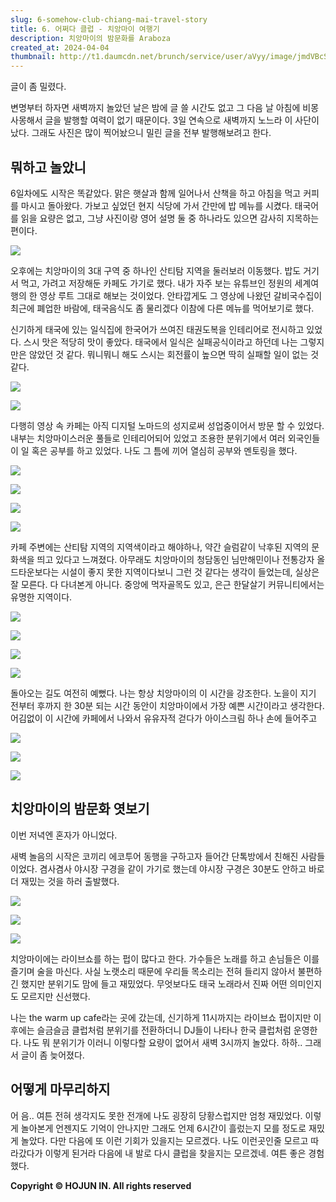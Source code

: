 ```yaml
---
slug: 6-somehow-club-chiang-mai-travel-story
title: 6. 어쩌다 클럽 - 치앙마이 여행기
description: 치앙마이의 밤문화를 Araboza
created_at: 2024-04-04
thumbnail: http://t1.daumcdn.net/brunch/service/user/aVyy/image/jmdVBcSMe-2pffyY9YgE13mMdzI.HEIC
---
```


글이 좀 밀렸다.

변명부터 하자면 새벽까지 놀았던 날은 밤에 글 쓸 시간도 없고 그 다음 날 아침에 비몽사몽해서 글을 발행할 여력이 없기 때문이다. 3일
연속으로 새벽까지 노느라 이 사단이 났다. 그래도 사진은 많이 찍어놨으니 밀린 글을 전부 발행해보려고 한다.

## **뭐하고 놀았니**

6일차에도 시작은 똑같았다. 맑은 햇살과 함께 일어나서 산책을 하고 아침을 먹고 커피를 마시고 돌아왔다. 가보고 싶었던 현지 식당에 가서
간만에 밥 메뉴를 시켰다. 태국어를 읽을 요량은 없고, 그냥 사진이랑 영어 설명 둘 중 하나라도 있으면 감사히 지목하는 편이다.

![](http://t1.daumcdn.net/brunch/service/user/aVyy/image/awjQbwpirOvwdpWt8c1m4-63SHQ.HEIC)

오후에는 치앙마이의 3대 구역 중 하나인 산티탐 지역을 둘러보러 이동했다. 밥도 거기서 먹고, 가려고 저장해둔 카페도 가기로 했다. 내가
자주 보는 유튜브인 정원의 세계여행의 한 영상 루트 그대로 해보는 것이었다. 안타깝게도 그 영상에 나왔던 갈비국수집이 최근에 폐업한 바람에,
태국음식도 좀 물리겠다 이참에 다른 메뉴를 먹어보기로 했다.

신기하게 태국에 있는 일식집에 한국어가 쓰여진 태권도복을 인테리어로 전시하고 있었다. 스시 맛은 적당히 맛이 좋았다. 태국에서 일식은
실패공식이라고 하던데 나는 그렇지만은 않았던 것 같다. 뭐니뭐니 해도 스시는 회전률이 높으면 딱히 실패할 일이 없는 것 같다.

![](http://t1.daumcdn.net/brunch/service/user/aVyy/image/J3RD4Bq0E1UwJ3_BTY0eavLwjiI.HEIC)

![](http://t1.daumcdn.net/brunch/service/user/aVyy/image/1zRj8othaUm_x4Mj6uK_V6OedUo.HEIC)

다행히 영상 속 카페는 아직 디지털 노마드의 성지로써 성업중이어서 방문 할 수 있었다. 내부는 치앙마이스러운 풀들로 인테리어되어 있었고
조용한 분위기에서 여러 외국인들이 일 혹은 공부를 하고 있었다. 나도 그 틈에 끼어 열심히 공부와 멘토링을 했다.

![](http://t1.daumcdn.net/brunch/service/user/aVyy/image/N41WEXNb94OcuJaI5yFpaPYmI8M.HEIC)

![](http://t1.daumcdn.net/brunch/service/user/aVyy/image/mLeWgWYi9lexanH9gSOFpVK9itY.HEIC)

![](http://t1.daumcdn.net/brunch/service/user/aVyy/image/XqadeV-1L9ffJ64Swk1121vmQXg.HEIC)

![](http://t1.daumcdn.net/brunch/service/user/aVyy/image/BB1N7cDrq7m2shUzKibA2iR7PMk.HEIC)

카페 주변에는 산티탐 지역의 지역색이라고 해야하나, 약간 슬럼같이 낙후된 지역의 문화색을 띄고 있다고 느껴졌다. 아무래도 치앙마이의 청담동인
님만해민이나 전통강자 올드타운보다는 시설이 좋지 못한 지역이다보니 그런 것 같다는 생각이 들었는데, 실상은 잘 모른다. 다 다녀본게 아니다.
중앙에 먹자골목도 있고, 은근 한달살기 커뮤니티에서는 유명한 지역이다.

![](http://t1.daumcdn.net/brunch/service/user/aVyy/image/-VhtwgSFUxun1TAR85vufxRkzuE.HEIC)

![](http://t1.daumcdn.net/brunch/service/user/aVyy/image/acL6xIkocpRGLEhf3PxMgYRGd4U.HEIC)

![](http://t1.daumcdn.net/brunch/service/user/aVyy/image/JLz5exW0i1yMdKvBu0E2teUcz9E.HEIC)

![](http://t1.daumcdn.net/brunch/service/user/aVyy/image/Hfw31l89kTp-slK_OIqaX0u_8TA.HEIC)

돌아오는 길도 여전히 예뻤다. 나는 항상 치앙마이의 이 시간을 강조한다. 노을이 지기 전부터 후까지 한 30분 되는 시간 동안이 치앙마이에서
가장 예쁜 시간이라고 생각한다. 어김없이 이 시간에 카페에서 나와서 유유자적 걷다가 아이스크림 하나 손에 들어주고

![](http://t1.daumcdn.net/brunch/service/user/aVyy/image/oLsjNwKqQ_VpvGnhEuEMfSIud6A.HEIC)

![](http://t1.daumcdn.net/brunch/service/user/aVyy/image/jiksysH7-UT84FuO6Gx9m8OU0Bg.heic)

![](http://t1.daumcdn.net/brunch/service/user/aVyy/image/rzxCVR26Iig6rzzbel9N8HSwFnY.HEIC)

## **치앙마이의 밤문화 엿보기**

이번 저녁엔 혼자가 아니었다.

새벽 놀음의 시작은 코끼리 에코투어 동행을 구하고자 들어간 단톡방에서 친해진 사람들이었다. 겸사겸사 야시장 구경을 같이 가기로 했는데 야시장
구경은 30분도 안하고 바로 더 재밌는 것을 하러 출발했다.

![](http://t1.daumcdn.net/brunch/service/user/aVyy/image/4odRfdKmWBptwt_cmfZP-TnOKsc.HEIC)

![](http://t1.daumcdn.net/brunch/service/user/aVyy/image/vo0_u794j6hAPkAmlUwGO2-uy1o.HEIC)

![](http://t1.daumcdn.net/brunch/service/user/aVyy/image/LHA4oRWS8GImBiV2M4yabC5do-8.HEIC)

치앙마이에는 라이브쇼를 하는 펍이 많다고 한다. 가수들은 노래를 하고 손님들은 이를 즐기며 술을 마신다. 사실 노랫소리 때문에 우리들
목소리는 전혀 들리지 않아서 불편하긴 했지만 분위기도 맘에 들고 재밌었다. 무엇보다도 태국 노래라서 진짜 어떤 의미인지도 모르지만 신선했다.

나는 the warm up cafe라는 곳에 갔는데, 신기하게 11시까지는 라이브쇼 펍이지만 이후에는 슬금슬금 클럽처럼 분위기를 전환하더니
DJ들이 나타나 한국 클럽처럼 운영한다. 나도 뭐 분위기가 이러니 이렇다할 요량이 없어서 새벽 3시까지 놀았다. 하하.. 그래서 글이 좀
늦어졌다.

## **어떻게 마무리하지**

어 음.. 여튼 전혀 생각지도 못한 전개에 나도 굉장히 당황스럽지만 엄청 재밌었다. 이렇게 놀아본게 언젠지도 기억이 안나지만 그래도 언제
6시간이 흘렀는지 모를 정도로 재밌게 놀았다. 다만 다음에 또 이런 기회가 있을지는 모르겠다. 나도 이런곳인줄 모르고 따라갔다가 이렇게
된거라 다음에 내 발로 다시 클럽을 찾을지는 모르겠네. 여튼 좋은 경험 했다.


**Copyright © HOJUN IN. All rights reserved**